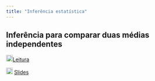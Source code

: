 ```yaml
---
title: "Inferência estatística"
---
```

## Inferência para comparar duas médias independentes

![](img/book.png){width="18"}[Leitura](https://openintro-ims.netlify.app/inference-two-means)

![](img/slide.png){width="18"} [Slides](inferencia-duas-medias.qmd){target="_blank"}

